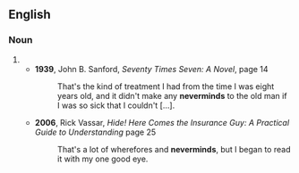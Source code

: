 ==English==

===Noun===
{{head|en|noun plural form}}

# {{plural of|nevermind|lang=en}}
#* '''1939''', John B. Sanford, ''Seventy Times Seven: A Novel'', page 14
#*: That's the kind of treatment I had from the time I was eight years old, and it didn't make any '''neverminds''' to the old man if I was so sick that I couldn't […].
#* '''2006''', Rick Vassar, ''Hide! Here Comes the Insurance Guy: A Practical Guide to Understanding'' page 25
#*: That's a lot of wherefores and '''neverminds''', but I began to read it with my one good eye.
